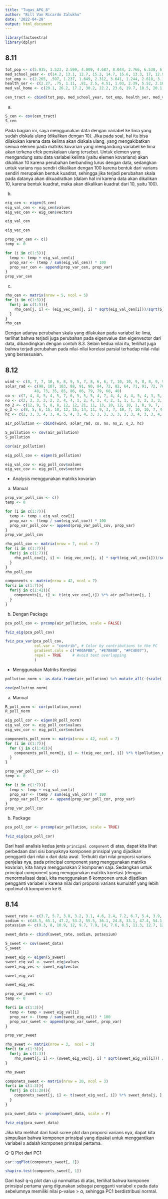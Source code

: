```yaml
---
title: "Tugas_APG_8"
author: "Bill Van Ricardo Zalukhu"
date: '2022-04-20'
output: html_document
---
```


```r
library(factoextra)
library(dplyr)
```

## 8.11
```r
tot_pop <- c(5.935, 1.523, 2.599, 4.009, 4.687, 8.044, 2.766, 6.538, 6.451, 3.314, 3.777, 1.530, 2.768, 6.585)
med_school_year <- c(14.2, 13.1, 12.7, 15.2, 14.7, 15.6, 13.3, 17, 12.9, 12.2, 13, 13.8, 13.6, 14.9)
tot_emp <- c(2.265, .597, 1.237, 1.649, 2.312, 3.641, 1.244, 2.618, 3.147, 1.606, 2.119, .798, 1.336, 2.763)
health_ser <- c(2.27, .75, 1.11, .81, 2.5, 4.51, 1.03, 2.39, 5.52, 2.18, 2.83, .84, 1.75, 1.91)
med_val_home <- c(29.1, 26.2, 17.2, 30.2, 22.2, 23.6, 19.7, 18.5, 20.1, 18.2, 18, 42.5, 26.4, 31.7)

cen_tract <- cbind(tot_pop, med_school_year, tot_emp, health_ser, med_val_home)
```

a.
```r
S_cen <- cov(cen_tract)
S_cen
```

Pada bagian ini, saya menggunakan data dengan variabel ke lima yang sudah diskala ulang (dikalikan dengan 10). Jika pada soal, hal itu bisa dilakukan karena data kelima akan diskala ulang, yang mengakibatkan semua elemen pada matriks kovarian yang mengandung variabel ke lima akan terkena efek penskalaan ulang tersebut. Untuk elemen yang mengandung satu data variabel kelima (yaitu elemen kovarians) akan dikalikan 10 karena perubahan berbanding lurus dengan data, sedangkan untuk varians nya sendiri dikalikan dengan 100 karena bentuk dari varians sendiri merupakan bentuk kuadrat, sehingga jika terjadi perubahan skala pada datanya akan dikuadratkan (dalam hal ini karena data akan dikalikan 10, karena bentuk kuadrat, maka akan dikalikan kuadrat dari 10, yaitu 100).

b.
```r
eig_cen <- eigen(S_cen)
eig_val_cen <- eig_cen$values
eig_vec_cen <- eig_cen$vectors
```

```r
eig_val_cen
```

```r
eig_vec_cen
```


```r
prop_var_cen <- c()
temp <- 0

for (i in c(1:5)){
  temp <- temp + eig_val_cen[i]
  prop_var <- (temp / sum(eig_val_cen)) * 100
  prop_var_cen <- append(prop_var_cen, prop_var)
}
prop_var_cen
```

c.
```r
rho_cen <- matrix(nrow = 5, ncol = 5)
for (i in c(1:5)){
  for(j in c(1:5)){
    rho_cen[j, i] <- (eig_vec_cen[j, i] * sqrt(eig_val_cen[i]))/sqrt(S_cen[j, j])
  }
}
rho_cen
```

Dengan adanya perubahan skala yang dilakukan pada variabel ke lima, terlihat bahwa terjadi juga perubahan pada eigenvalue dan eigenvector dari data, dibandingkan dengan contoh 8.3. Selain kedua nilai itu, terlihat juga bahwa terjadi perubahan pada nilai-nilai korelasi parsial terhadap nilai-nilai yang bersesuaian.

## 8.12
```r
wind <- c(8, 7, 7, 10, 6, 8, 9, 5, 7, 8, 6, 6, 7, 10, 10, 9, 8, 8, 9, 9, 10, 9, 8, 5, 6, 8, 6, 8, 6, 10, 8, 7, 5, 6, 10, 8, 5, 5, 7, 7, 6, 8)
solar_rad <- c(98, 107, 103, 88, 91, 90, 84, 72, 82, 64, 71, 91, 72, 70, 72, 77, 76, 71, 67, 69, 62, 88, 80, 30, 83, 84, 78, 79, 62, 37, 71, 52, 
             48, 75, 35, 85, 86, 86, 79, 79, 68, 40)
co <- c(7, 4, 4, 5, 4, 5, 7, 6, 5, 5, 5, 4, 7, 4, 4, 4, 4, 5, 4, 3, 5, 4, 4, 3, 5, 3, 4, 2, 4, 3, 4, 4, 6, 4, 4, 4, 3, 7, 7, 5, 6, 4)
no <- c(2, 3, 3, 2, 2, 2, 4, 4, 1, 2, 4, 2, 4, 2, 1, 1, 1, 3, 2, 3, 3, 2, 2, 3, 1, 2, 2, 1, 3, 1, 1, 1, 5, 1, 1, 1, 1, 2, 4, 2, 2, 3)
no_2 <- c(12, 9, 5, 8, 8, 12, 12, 21, 11, 13, 10, 12, 18, 1, 8, 9, 7, 1, 13, 9, 14, 7, 13, 5, 10, 7, 1, 7, 9, 7, 10, 12, 8, 10, 6, 9, 6, 13, 9, 8, 1, 6)
o_3 <- c(8, 5, 6, 15, 10, 12, 15, 14, 11, 9, 3, 7, 10, 7, 10, 10, 7, 4, 2, 5, 4, 6, 11, 2, 23, 6, 11, 10, 8, 2, 7, 8, 4, 24, 9, 10, 12, 18, 25, 6, 14, 2)
hc <- c(2, 3, 3, 4, 3, 4, 5, 4, 3, 4, 3, 3, 3, 3, 3, 3, 3, 4, 3, 3, 4, 3, 4, 3, 4, 3, 3, 3, 3, 3, 3, 4, 3, 3, 2, 2, 2, 2, 3, 2, 3, 2)

air_pollution <- cbind(wind, solar_rad, co, no, no_2, o_3, hc)
```

```r
S_pollution <- cov(air_pollution)
S_pollution
```

```r
cor(air_pollution)
```

```r
eig_poll_cov <- eigen(S_pollution)
```

```r
eig_val_cov <- eig_poll_cov$values
eig_vec_cov <- eig_poll_cov$vectors
```

- Analysis menggunakan matriks kovarian
a. Manual
```r
prop_var_poll_cov <- c()
temp <- 0

for (i in c(1:7)){
  temp <- temp + eig_val_cov[i]
  prop_var <- (temp / sum(eig_val_cov)) * 100
  prop_var_poll_cov <- append(prop_var_poll_cov, prop_var)
}
prop_var_poll_cov
```

```r
rho_poll_cov <- matrix(nrow = 7, ncol = 7)
for (i in c(1:7)){
  for(j in c(1:7)){
    rho_poll_cov[j, i] <- (eig_vec_cov[j, i] * sqrt(eig_val_cov[i]))/sqrt(S_pollution[j, j])
  }
}
rho_poll_cov
```

```r
components <- matrix(nrow = 42, ncol = 7)
for(i in c(1:7)){
  for(j in c(1:42)){
    components[j, i] <- t(eig_vec_cov[,i]) %*% air_pollution[j, ]
  }
}
```


b. Dengan Package
```r
pca_poll_cov <- prcomp(air_pollution, scale = FALSE)
```

```r
fviz_eig(pca_poll_cov)
```

```r
fviz_pca_var(pca_poll_cov,
             col.var = "contrib", # Color by contributions to the PC
             gradient.cols = c("#00AFBB", "#E7B800", "#FC4E07"),
             repel = TRUE     # Avoid text overlapping
             )
```

- Menggunakan Matriks Korelasi
```r
pollution_norm <- as.data.frame(air_pollution) %>% mutate_all(~(scale(.) %>% as.vector))
```

```r
cov(pollution_norm)
```


a. Manual
```r
R_poll_norm <- cor(pollution_norm)
R_poll_norm
```

```r
eig_poll_cor <- eigen(R_poll_norm)
eig_val_cor <- eig_poll_cor$values
eig_vec_cor <- eig_poll_cor$vectors
```

```r
components_poll_norm <- matrix(nrow = 42, ncol = 7)
for (i in c(1:7)){
  for (j in c(1:42)){
    components_poll_norm[j, i] <- t(eig_vec_cor[, i]) %*% t(pollution_norm[j, ])
  }
}
```

```r
prop_var_poll_cor <- c()
temp <- 0

for (i in c(1:7)){
  temp <- temp + eig_val_cor[i]
  prop_var <- (temp / sum(eig_val_cor)) * 100
  prop_var_poll_cor <- append(prop_var_poll_cor, prop_var)
}
prop_var_poll_cor
```


b. Package
```r
pca_poll_cor <- prcomp(air_pollution, scale = TRUE)
```

```r
fviz_eig(pca_poll_cor)
```

Dari hasil analisis kedua jenis `principal component` di atas, dapat kita lihat perbedaan dari sisi banyaknya komponen prinsipal yang dijadikan pengganti dari nilai x dari data awal. Terbukti dari nilai proporsi varians penjelas nya, pada principal component yang menggunakan matriks kovarian, kita hanya menggunakan 2 komponen saja. Sedangkan untuk principal component yang menggunakan matriks korelasi (dengan menormalisasi data), kita menggunakan 6 komponen untuk dijadikan pengganti variabel x karena nilai dari proporsi varians kumulatif yang lebih opotimal di komponen ke 6.


## 8.14
```r
sweet_rate <- c(3.7, 5.7, 3.8, 3.2, 3.1, 4.6, 2.4, 7.2, 6.7, 5.4, 3.9, 4.5, 3.5, 4.5, 1.5, 8.5, 4.5, 6.5, 4.1, 5.5)
sodium <- c(48.5, 65.1, 47.2, 53.2, 55.5, 36.1, 24.8, 33.1, 47.4, 54.1, 36.9, 58.8, 27.8, 40.2, 13.5, 56.4, 71.6, 52.8, 44.1, 40.9)
potassium <- c(9.3, 8, 10.9, 12, 9.7, 7.9, 14, 7.6, 8.5, 11.3, 12.7, 12.3, 9.8, 8.4, 10.1, 7.1, 8.2, 10.9, 11.2, 9.4)

sweet_data <- cbind(sweet_rate, sodium, potassium)
```

```r
S_sweet <- cov(sweet_data)
S_sweet
```

```r
sweet_eig <- eigen(S_sweet)
sweet_eig_val <- sweet_eig$values
sweet_eig_vec <- sweet_eig$vector
```

```r
sweet_eig_val
```

```r
sweet_eig_vec
```

```r
prop_var_sweet <- c()
temp <- 0

for(i in c(1:3)){
  temp <- temp + sweet_eig_val[i]
  prop_var <- (temp / sum(sweet_eig_val)) * 100
  prop_var_sweet <- append(prop_var_sweet, prop_var)
}

prop_var_sweet
```

```r
rho_sweet <- matrix(nrow = 3,  ncol = 3)
for(i in c(1:3)){
  for(j in c(1:3))
    rho_sweet[j, i] <- (sweet_eig_vec[j, i] * sqrt(sweet_eig_val[i])) / sqrt(S_sweet[j, j])
}

rho_sweet
```

```r
componets_sweet <- matrix(nrow = 20, ncol = 3)
for(i in c(1:3)){
  for(j in c(1:20)){
    componets_sweet[j, i] <- t(sweet_eig_vec[, i]) %*% sweet_data[j, ]
  }
}
```

```r
pca_sweet_data <- prcomp(sweet_data, scale = F)
```

```r
fviz_eig(pca_sweet_data)
```

Jika kita melihat dari hasil scree plot dan proporsi varians nya, dapat kita simpulkan bahwa komponen prinsipal yang dipakai untuk menggantikan variabel x adalah komponen prinsipal pertama.


Q-Q Plot dari PC1
```r
car::qqPlot(componets_sweet[, 1])
```

```r
shapiro.test(componets_sweet[, 1])
```

Dari hasil q-q plot dan uji normalitas di atas, terlihat bahwa komponen prinsipal pertama yang digunakan sebagai pengganti variabel x pada data sebelumnya memiliki nilai p-value > $\alpha$, sehingga PC1 berdistribusi normal.

